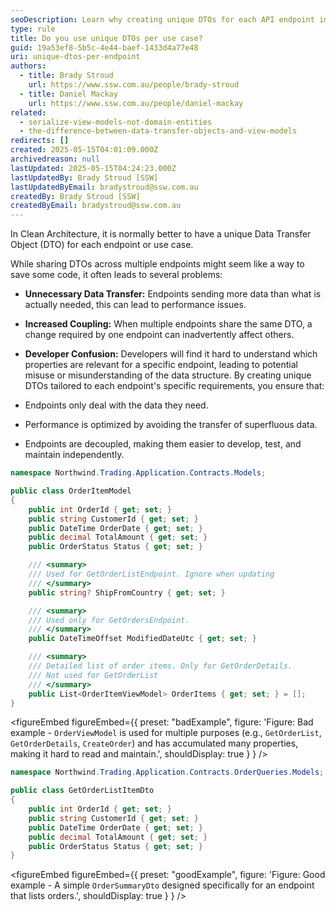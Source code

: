 ```yaml
---
seoDescription: Learn why creating unique DTOs for each API endpoint improves performance, reduces coupling, and leads to better maintainability in Clean Architecture.
type: rule
title: Do you use unique DTOs per use case?
guid: 19a53ef8-5b5c-4e44-baef-1433d4a77e48
uri: unique-dtos-per-endpoint
authors:
  - title: Brady Stroud
    url: https://www.ssw.com.au/people/brady-stroud
  - title: Daniel Mackay
    url: https://www.ssw.com.au/people/daniel-mackay
related:
  - serialize-view-models-not-domain-entities
  - the-difference-between-data-transfer-objects-and-view-models
redirects: []
created: 2025-05-15T04:01:09.000Z
archivedreason: null
lastUpdated: 2025-05-15T04:24:23.000Z
lastUpdatedBy: Brady Stroud [SSW]
lastUpdatedByEmail: bradystroud@ssw.com.au
createdBy: Brady Stroud [SSW]
createdByEmail: bradystroud@ssw.com.au
---
```


In Clean Architecture, it is normally better to have a unique Data Transfer Object (DTO) for each endpoint or use case.

While sharing DTOs across multiple endpoints might seem like a way to save some code, it often leads to several problems:

* **Unnecessary Data Transfer:** Endpoints sending more data than what is actually needed, this can lead to performance issues.
* **Increased Coupling:** When multiple endpoints share the same DTO, a change required by one endpoint can inadvertently affect others.
* **Developer Confusion:** Developers will find it hard to understand which properties are relevant for a specific endpoint, leading to potential misuse or misunderstanding of the data structure.
By creating unique DTOs tailored to each endpoint's specific requirements, you ensure that:

* Endpoints only deal with the data they need.
* Performance is optimized by avoiding the transfer of superfluous data.
* Endpoints are decoupled, making them easier to develop, test, and maintain independently.

```csharp
namespace Northwind.Trading.Application.Contracts.Models;

public class OrderItemModel
{
    public int OrderId { get; set; }
    public string CustomerId { get; set; }
    public DateTime OrderDate { get; set; }
    public decimal TotalAmount { get; set; }
    public OrderStatus Status { get; set; }

    /// <summary>
    /// Used for GetOrderListEndpoint. Ignore when updating
    /// </summary>
    public string? ShipFromCountry { get; set; }

    /// <summary>
    /// Used only for GetOrdersEndpoint.
    /// </summary>
    public DateTimeOffset ModifiedDateUtc { get; set; }

    /// <summary>
    /// Detailed list of order items. Only for GetOrderDetails.
    /// Not used for GetOrderList
    /// </summary>
    public List<OrderItemViewModel> OrderItems { get; set; } = [];
}
```

<figureEmbed figureEmbed={{
  preset: "badExample",
  figure: 'Figure: Bad example - `OrderViewModel` is used for multiple purposes (e.g., `GetOrderList`, `GetOrderDetails`, `CreateOrder`) and has accumulated many properties, making it hard to read and maintain.',
  shouldDisplay: true
} } />


```csharp
namespace Northwind.Trading.Application.Contracts.OrderQueries.Models;

public class GetOrderListItemDto
{
    public int OrderId { get; set; }
    public string CustomerId { get; set; }
    public DateTime OrderDate { get; set; }
    public decimal TotalAmount { get; set; }
    public OrderStatus Status { get; set; }
}
```

<figureEmbed figureEmbed={{
  preset: "goodExample",
  figure: 'Figure: Good example - A simple `OrderSummaryDto` designed specifically for an endpoint that lists orders.',
  shouldDisplay: true
} } />
